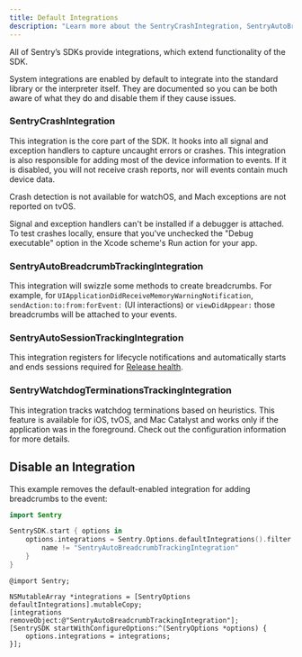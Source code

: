 ```yaml
---
title: Default Integrations
description: "Learn more about the SentryCrashIntegration, SentryAutoBreadcrumbTrackingIntegration, SentryAutoSessionTrackingIntegration, and SentryWatchdogTerminationTrackingIntegration, which are enabled by default."
---
```


All of Sentry’s SDKs provide integrations, which extend functionality of the SDK.

System integrations are enabled by default to integrate into the standard library or the interpreter itself. They are documented so you can be both aware of what they do and disable them if they cause issues.

### SentryCrashIntegration

This integration is the core part of the SDK. It hooks into all signal and exception handlers to capture uncaught errors or crashes. This integration is also responsible for adding most of the device information to events. If it is disabled, you will not receive crash reports, nor will events contain much device data.

<Alert>

Crash detection is not available for watchOS, and Mach exceptions are not reported on tvOS.

</Alert>

<Alert>

Signal and exception handlers can't be installed if a debugger is attached. To test crashes locally, ensure that you've unchecked the "Debug executable" option in the Xcode scheme's Run action for your app.

</Alert>

### SentryAutoBreadcrumbTrackingIntegration

This integration will swizzle some methods to create breadcrumbs. For example, for `UIApplicationDidReceiveMemoryWarningNotification`, `sendAction:to:from:forEvent:` (UI interactions) or `viewDidAppear:` those breadcrumbs will be attached to your events.

### SentryAutoSessionTrackingIntegration

This integration registers for lifecycle notifications and automatically starts and ends sessions required for [Release health](/product/releases/health/#session).

### SentryWatchdogTerminationsTrackingIntegration

This integration tracks watchdog terminations based on heuristics. This feature is available for iOS, tvOS, and Mac Catalyst and works only if the application was in the foreground. Check out the <PlatformLink to="/configuration/watchdog-terminations/">configuration</PlatformLink> information for more details.

## Disable an Integration

This example removes the default-enabled integration for adding breadcrumbs to the event:

```swift {tabTitle:Swift}
import Sentry

SentrySDK.start { options in
    options.integrations = Sentry.Options.defaultIntegrations().filter { name in
        name != "SentryAutoBreadcrumbTrackingIntegration"
    }
}
```

```objc {tabTitle:Objective-C}
@import Sentry;

NSMutableArray *integrations = [SentryOptions defaultIntegrations].mutableCopy;
[integrations removeObject:@"SentryAutoBreadcrumbTrackingIntegration"];
[SentrySDK startWithConfigureOptions:^(SentryOptions *options) {
    options.integrations = integrations;
}];
```
